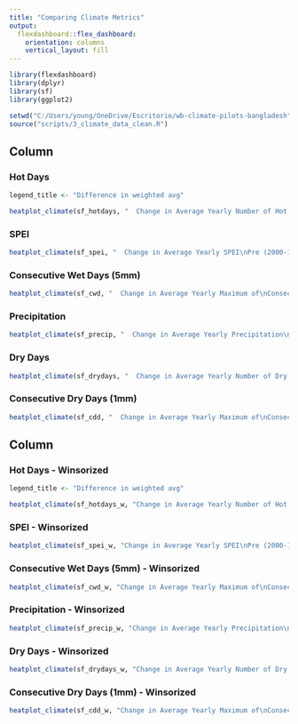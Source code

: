 ---
title: "Comparing Climate Metrics"
output: 
  flexdashboard::flex_dashboard:
    orientation: columns
    vertical_layout: fill
---

```{r setup, include=FALSE}
library(flexdashboard)
library(dplyr)
library(sf)
library(ggplot2)
```

```{r}
setwd("C:/Users/young/OneDrive/Escritorio/wb-climate-pilots-bangladesh")
source("scripts/3_climate_data_clean.R")
```

Column {.tabset .tabset-fade data-width=500}
-----------------------------------------------------------------------

### Hot Days

```{r}
legend_title <- "Difference in weighted avg"

heatplot_climate(sf_hotdays, "  Change in Average Yearly Number of Hot Days\nPre (2000-10) to Current (2011-21) Period", legend_title)
```

### SPEI

```{r}
heatplot_climate(sf_spei, "  Change in Average Yearly SPEI\nPre (2000-10) to Current (2011-21) Period", legend_title)
```

### Consecutive Wet Days (5mm)

```{r}
heatplot_climate(sf_cwd, "  Change in Average Yearly Maximum of\nConsecutive Wet Days - Pre (2000-10) to Current (2011-21) Period", legend_title)
```

### Precipitation

```{r}
heatplot_climate(sf_precip, "  Change in Average Yearly Precipitation\nPre (2000-10) to Current (2011-21) Period", legend_title)
```

### Dry Days

```{r}
heatplot_climate(sf_drydays, "  Change in Average Yearly Number of Dry Days\nPre (2000-10) to Current (2011-21) Period", legend_title)
```

### Consecutive Dry Days (1mm)

```{r}
heatplot_climate(sf_cdd, "  Change in Average Yearly Maximum of\nConsecutive Dry Days - Pre (2000-10) to Current (2011-21) Period", legend_title)
```


Column {.tabset .tabset-fade data-width=500}
-----------------------------------------------------------------------

### Hot Days - Winsorized

```{r}
legend_title <- "Difference in weighted avg"

heatplot_climate(sf_hotdays_w, "Change in Average Yearly Number of Hot Days\nPre (2000-10) to Current (2011-21) Period", legend_title)
```

### SPEI - Winsorized

```{r}
heatplot_climate(sf_spei_w, "Change in Average Yearly SPEI\nPre (2000-10) to Current (2011-21) Period", legend_title)
```

### Consecutive Wet Days (5mm) - Winsorized

```{r}
heatplot_climate(sf_cwd_w, "Change in Average Yearly Maximum of\nConsecutive Wet Days - Pre (2000-10) to Current (2011-21) Period", legend_title)
```

### Precipitation - Winsorized

```{r}
heatplot_climate(sf_precip_w, "Change in Average Yearly Precipitation\nPre (2000-10) to Current (2011-21) Period", legend_title)
```

### Dry Days - Winsorized

```{r}
heatplot_climate(sf_drydays_w, "Change in Average Yearly Number of Dry Days\nPre (2000-10) to Current (2011-21) Period", legend_title)
```

### Consecutive Dry Days (1mm) - Winsorized

```{r}
heatplot_climate(sf_cdd_w, "Change in Average Yearly Maximum of\nConsecutive Dry Days - Pre (2000-10) to Current (2011-21) Period", legend_title)
```
